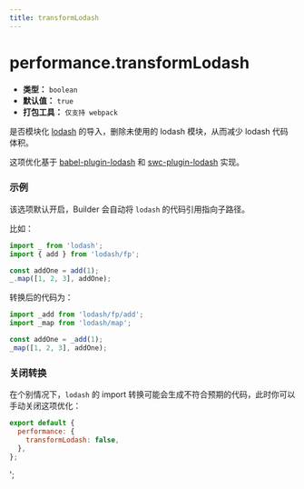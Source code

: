 ```yaml
---
title: transformLodash
---
```


# performance.transformLodash

- **类型：** `boolean`
- **默认值：** `true`
- **打包工具：** `仅支持 webpack`

是否模块化 [lodash](https://www.npmjs.com/package/lodash) 的导入，删除未使用的 lodash 模块，从而减少 lodash 代码体积。

这项优化基于 [babel-plugin-lodash](https://www.npmjs.com/package/babel-plugin-lodash) 和 [swc-plugin-lodash](https://github.com/web-infra-dev/swc-plugins/tree/main/crates/plugin_lodash) 实现。

### 示例

该选项默认开启，Builder 会自动将 `lodash` 的代码引用指向子路径。

比如：

```ts title="input.js"
import _ from 'lodash';
import { add } from 'lodash/fp';

const addOne = add(1);
_.map([1, 2, 3], addOne);
```

转换后的代码为：

```ts title="output.js"
import _add from 'lodash/fp/add';
import _map from 'lodash/map';

const addOne = _add(1);
_map([1, 2, 3], addOne);
```

### 关闭转换

在个别情况下，`lodash` 的 import 转换可能会生成不符合预期的代码，此时你可以手动关闭这项优化：

```js
export default {
  performance: {
    transformLodash: false,
  },
};
```
';
